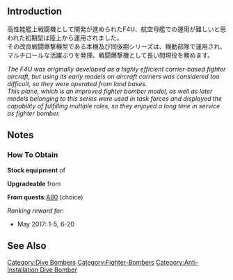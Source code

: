 {{Template:Equipmentinfo
|name = F4U-1D
|id = 233
|japanesename = F4U-1D
|icon = {{RedPlane}}
|type = Carrier-Based Dive Bomber
|effect = {{Firepower}}+1, {{Dive}}+7, {{AA}}+7, {{ASW}}+1, {{Evasion}}+1, {{LOS}}+1
|radius = 6
|scrap = {{Fuel}}2, {{Ammo}}6, {{Bauxite}}7
|image = <gallery type="slideshow" widths="360px" position="center" hideaddbutton="true">
Equipment233-1.png
Equipment233-2.png
Equipment233-3.png
Equipment233-4.png
</gallery>
|CVL = lime
|CV = lime
|CVB = lime}}

==Introduction==
高性能艦上戦闘機として開発が進められたF4U、航空母艦での運用が難しいと思われた初期型は陸上から運用されました。<br>
その改良戦闘爆撃機型である本機及び同後期シリーズは、機動部隊で運用され、マルチロールな活躍ぶりを発揮、戦闘爆撃機として長い間現役を務めます。

''The F4U was originally developed as a highly efficient carrier-based fighter aircraft, but using its early models on aircraft carriers was considered too difficult, so they were operated from land bases.''<br>
''This plane, which is an improved fighter bomber model, as well as later models belonging to this series were used in task forces and displayed the capability of fulfilling multiple roles, so they enjoyed a long time in service as fighter bomber.''

==Notes==
<div class="mw-collapsible"><h3>How To Obtain</h3>
<div class="mw-collapsible-content">
'''Stock equipment''' of {{Ship/Link|Intrepid Kai}}

'''Upgradeable''' from {{Equipment/Link|FM-2}}

'''From quests: '''[[Quests#A80|A80]] (choice)

''Ranking reward for:''
* May 2017: 1-5, 6-20

</div></div>

==See Also==

{{Equipmentlist}}
[[Category:Dive Bombers]]
[[Category:Fighter-Bombers]]
[[Category:Anti-Installation Dive Bomber]]